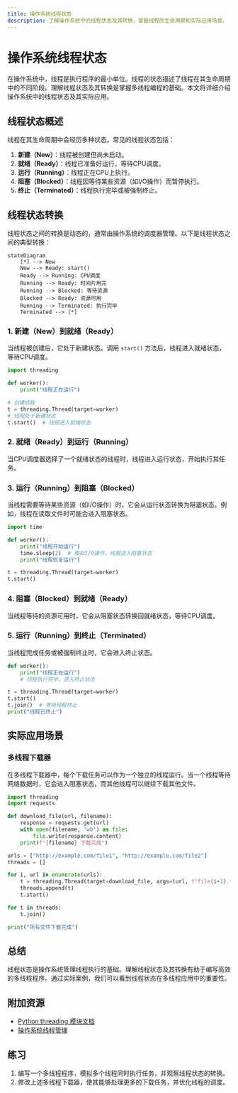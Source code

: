 ```yaml
---
title: 操作系统线程状态
description: 了解操作系统中的线程状态及其转换，掌握线程的生命周期和实际应用场景。
---
```


# 操作系统线程状态

在操作系统中，线程是执行程序的最小单位。线程的状态描述了线程在其生命周期中的不同阶段。理解线程状态及其转换是掌握多线程编程的基础。本文将详细介绍操作系统中的线程状态及其实际应用。

## 线程状态概述

线程在其生命周期中会经历多种状态。常见的线程状态包括：

1. **新建（New）**：线程被创建但尚未启动。
2. **就绪（Ready）**：线程已准备好运行，等待CPU调度。
3. **运行（Running）**：线程正在CPU上执行。
4. **阻塞（Blocked）**：线程因等待某些资源（如I/O操作）而暂停执行。
5. **终止（Terminated）**：线程执行完毕或被强制终止。

## 线程状态转换

线程状态之间的转换是动态的，通常由操作系统的调度器管理。以下是线程状态之间的典型转换：

```mermaid
stateDiagram
    [*] --> New
    New --> Ready: start()
    Ready --> Running: CPU调度
    Running --> Ready: 时间片用完
    Running --> Blocked: 等待资源
    Blocked --> Ready: 资源可用
    Running --> Terminated: 执行完毕
    Terminated --> [*]
```

### 1. 新建（New）到就绪（Ready）

当线程被创建后，它处于新建状态。调用 `start()` 方法后，线程进入就绪状态，等待CPU调度。

```python
import threading

def worker():
    print("线程正在运行")

# 创建线程
t = threading.Thread(target=worker)
# 线程处于新建状态
t.start()  # 线程进入就绪状态
```

### 2. 就绪（Ready）到运行（Running）

当CPU调度器选择了一个就绪状态的线程时，线程进入运行状态，开始执行其任务。

### 3. 运行（Running）到阻塞（Blocked）

当线程需要等待某些资源（如I/O操作）时，它会从运行状态转换为阻塞状态。例如，线程在读取文件时可能会进入阻塞状态。

```python
import time

def worker():
    print("线程开始运行")
    time.sleep(2)  # 模拟I/O操作，线程进入阻塞状态
    print("线程恢复运行")

t = threading.Thread(target=worker)
t.start()
```

### 4. 阻塞（Blocked）到就绪（Ready）

当线程等待的资源可用时，它会从阻塞状态转换回就绪状态，等待CPU调度。

### 5. 运行（Running）到终止（Terminated）

当线程完成任务或被强制终止时，它会进入终止状态。

```python
def worker():
    print("线程正在运行")
    # 线程执行完毕，进入终止状态

t = threading.Thread(target=worker)
t.start()
t.join()  # 等待线程终止
print("线程已终止")
```

## 实际应用场景

### 多线程下载器

在多线程下载器中，每个下载任务可以作为一个独立的线程运行。当一个线程等待网络数据时，它会进入阻塞状态，而其他线程可以继续下载其他文件。

```python
import threading
import requests

def download_file(url, filename):
    response = requests.get(url)
    with open(filename, 'wb') as file:
        file.write(response.content)
    print(f"{filename} 下载完成")

urls = ["http://example.com/file1", "http://example.com/file2"]
threads = []

for i, url in enumerate(urls):
    t = threading.Thread(target=download_file, args=(url, f"file{i+1}.txt"))
    threads.append(t)
    t.start()

for t in threads:
    t.join()

print("所有文件下载完成")
```

## 总结

线程状态是操作系统管理线程执行的基础。理解线程状态及其转换有助于编写高效的多线程程序。通过实际案例，我们可以看到线程状态在多线程应用中的重要性。

## 附加资源

- [Python threading 模块文档](https://docs.python.org/3/library/threading.html)
- [操作系统线程管理](https://en.wikipedia.org/wiki/Thread_(computing))

## 练习

1. 编写一个多线程程序，模拟多个线程同时执行任务，并观察线程状态的转换。
2. 修改上述多线程下载器，使其能够处理更多的下载任务，并优化线程的调度。
